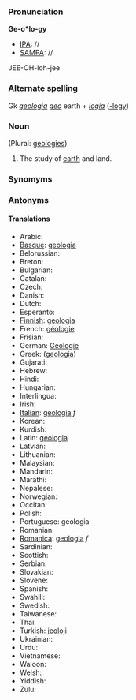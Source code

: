 ===Pronunciation===

'''Ge-o*lo-gy'''
*[[IPA]]: //
*[[SAMPA]]: //
JEE-OH-loh-jee
===Alternate spelling===

Gk ''[[geologia]]'' ''[[geo]]'' earth + ''[[logia]]'' ([[-logy]])
===Noun===
(Plural: [[geologies]])

#The study of [[earth]] and land. 
===Synomyms===
===Antonyms===
====Translations====
*Arabic:
*[[Basque]]: [[geologia]]
*Belorussian:
*Breton:
*Bulgarian:
*Catalan:
*Czech:
*Danish:
*Dutch:
*Esperanto:
*[[Finnish]]: [[geologia]]
*French: [[géologie]]
*Frisian:
*German: [[Geologie]]
*Greek: ([[geologia]])
*Gujarati:
*Hebrew:
*Hindi:
*Hungarian:
*Interlingua:
*Irish:
*[[Italian]]: [[geologia]] ''f''
*Korean:
*Kurdish:
*Latin: [[geologia]]
*Latvian:
*Lithuanian:
*Malaysian:
*Mandarin:
*Marathi:
*Nepalese:
*Norwegian:
*Occitan:
*Polish:
*Portuguese: geologia
*Romanian:
*[[Romanica]]: [[geologia]] ''f''
*Sardinian:
*Scottish:
*Serbian:
*Slovakian:
*Slovene:
*Spanish:
*Swahili:
*Swedish:
*Taiwanese:
*Thai:
*Turkish: [[jeoloji]]
*Ukrainian:
*Urdu:
*Vietnamese:
*Waloon:
*Welsh:
*Yiddish:
*Zulu: